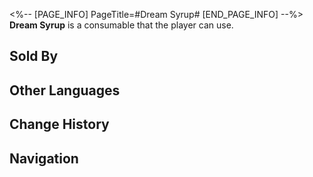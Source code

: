 <%-- [PAGE_INFO]
PageTitle=#Dream Syrup#
[END_PAGE_INFO] --%>
{{Consumable Infobox
|id          = 408418
|image       = Item Dream Syrup.png
|type        = undefined
|rarity      = 2
|effect      = Upon use, immediately recovers 3 Technique Points for the team.
|description = A unique creation from Penacony, this syrup serves as a non-addictive tranquilizer, offering an ineffable experience of serenity and delight for a certain duration.
|effectType  = 
|effectType2 = 
|effectType3 = 
|recipe      = 
|source1     = [[Dreamscape Sales Store]]
|source2     = 
|source3     = 
}}
{{Description|''"Its manufacturer claims this syrup has all the benefits of religion and alcohol without any of their drawbacks."''}}
'''Dream Syrup''' is a consumable that the player can use.

==Sold By==
{{Shop Availability}}

==Other Languages==
{{Other Languages
|en   = Dream Syrup
|zhs  = 美梦糖浆
|zht  = 美夢糖漿
|ja   = スウィート・ドリームシロップ
|ko   = 좋은꿈 시럽
|es   = Jarabe Dulces Sueños
|fr   = Sirop onirique
|ru   = Грёзный сироп
|th   = Dream Syrup
|vi   = Siro Mộng Đẹp
|de   = Traumsirup
|id   = Dream Syrup
|pt   = Xarope Onírico
}}

==Change History==
{{Change History|2.0}}

==Navigation==
{{Consumable Navbox}}
